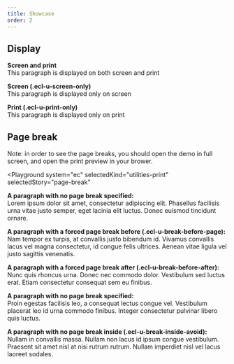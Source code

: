 ```yaml
---
title: Showcase
order: 2
---
```



## Display

<Playground system="ec" selectedKind="utilities-print" selectedStory="display">
  <p className="ecl-u-type-paragraph">
    <strong>Screen and print</strong>
    <br />
    This paragraph is displayed on both screen and print
  </p>
  <p className="ecl-u-type-paragraph ecl-u-screen-only">
    <strong>Screen (.ecl-u-screen-only)</strong>
    <br />
    This paragraph is displayed only on screen
  </p>
  <p className="ecl-u-type-paragraph ecl-u-print-only">
    <strong>Print (.ecl-u-print-only)</strong>
    <br />
    This paragraph is displayed only on print
  </p>
</Playground>

## Page break

Note: in order to see the page breaks, you should open the demo in full screen, and open
the print preview in your brower.

<Playground
  system="ec"
  selectedKind="utilities-print"
  selectedStory="page-break"
>
  <p className="ecl-u-type-paragraph">
    <strong>A paragraph with no page break specified:</strong>
    <br />
    Lorem ipsum dolor sit amet, consectetur adipiscing elit. Phasellus facilisis
    urna vitae justo semper, eget lacinia elit luctus. Donec euismod tincidunt
    ornare.
  </p>
  <p className="ecl-u-type-paragraph ecl-u-break-before-page">
    <strong>
      A paragraph with a forced page break before (.ecl-u-break-before-page):
    </strong>
    <br />
    Nam tempor ex turpis, at convallis justo bibendum id. Vivamus convallis
    lacus vel magna consectetur, id congue felis ultrices. Aenean vitae ligula
    vel justo sagittis venenatis.
  </p>
  <p className="ecl-u-type-paragraph ecl-u-break-after-page">
    <strong>
      A paragraph with a forced page break after (.ecl-u-break-before-after):
    </strong>
    <br />
    Nunc quis rhoncus urna. Donec nec commodo dolor. Vestibulum sed luctus erat.
    Etiam consectetur consequat sem eu finibus.
  </p>
  <p className="ecl-u-type-paragraph">
    <strong>A paragraph with no page break specified:</strong>
    <br />
    Proin egestas facilisis leo, a consequat lectus congue vel. Vestibulum
    placerat leo id urna commodo finibus. Integer consectetur pulvinar libero
    quis luctus.
  </p>
  <p className="ecl-u-type-paragraph">
    <strong>
      A paragraph with no page break inside (.ecl-u-break-inside-avoid):
    </strong>
    <br />
    Nullam in convallis massa. Nullam non lacus id ipsum congue vestibulum.
    Praesent sit amet nisl at nisi rutrum rutrum. Nullam imperdiet nisl vel
    lacus laoreet sodales.
  </p>
</Playground>
